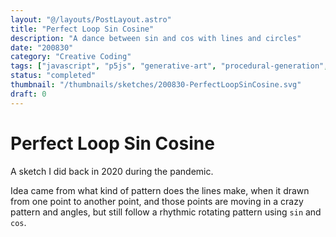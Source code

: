 ```yaml
---
layout: "@/layouts/PostLayout.astro"
title: "Perfect Loop Sin Cosine"
description: "A dance between sin and cos with lines and circles"
date: "200830"
category: "Creative Coding"
tags: ["javascript", "p5js", "generative-art", "procedural-generation", "sin-cosine"]
status: "completed"
thumbnail: "/thumbnails/sketches/200830-PerfectLoopSinCosine.svg"
draft: 0
---
```



# Perfect Loop Sin Cosine

<PerfectLoopSinCosine />

A sketch I did back in 2020 during the pandemic.

Idea came from what kind of pattern does the lines make, when it drawn from one point to another point, and those points are moving in a crazy pattern and angles, but still follow a rhythmic rotating pattern using `sin` and `cos`.

